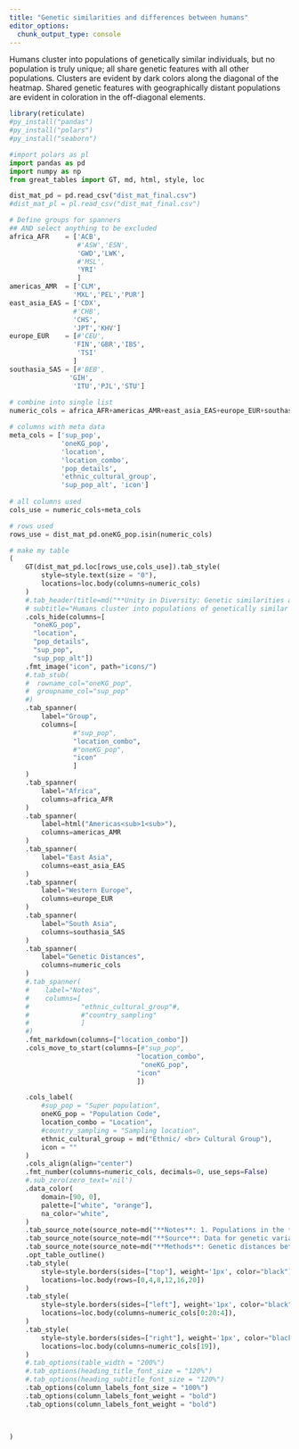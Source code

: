 ```yaml
---
title: "Genetic similarities and differences between humans"
editor_options: 
  chunk_output_type: console
---
```


Humans cluster into populations of genetically similar individuals, but no population is truly unique; all share genetic features with all other populations. Clusters are evident by dark colors along the diagonal of the heatmap.  Shared genetic features with geographically distant populations are evident in coloration in the off-diagonal elements.

```r
library(reticulate)
#py_install("pandas")
#py_install("polars")
#py_install("seaborn")
```

```python
#import polars as pl
import pandas as pd
import numpy as np
from great_tables import GT, md, html, style, loc
```

```python
dist_mat_pd = pd.read_csv("dist_mat_final.csv")
#dist_mat_pl = pl.read_csv("dist_mat_final.csv")
```

```python
# Define groups for spanners
## AND select anything to be excluded
africa_AFR    = ['ACB',
                 #'ASW','ESN',
                 'GWD','LWK',
                 #'MSL',
                 'YRI'
                 ]
americas_AMR  = ['CLM',
                'MXL','PEL','PUR']
east_asia_EAS = ['CDX',
                #'CHB',
                'CHS',
                'JPT','KHV']
europe_EUR    = [#'CEU',
                'FIN','GBR','IBS',
                 'TSI'
                ]
southasia_SAS = [#'BEB',
               'GIH',
                'ITU','PJL','STU']
                
# combine into single list                
numeric_cols = africa_AFR+americas_AMR+east_asia_EAS+europe_EUR+southasia_SAS

```

```python
# columns with meta data
meta_cols = ['sup_pop', 
             'oneKG_pop', 
             'location', 
             'location_combo',
             'pop_details', 
             'ethnic_cultural_group',
             'sup_pop_alt', 'icon']
       
# all columns used
cols_use = numeric_cols+meta_cols

# rows used
rows_use = dist_mat_pd.oneKG_pop.isin(numeric_cols)
```

```python
# make my table
(
    GT(dist_mat_pd.loc[rows_use,cols_use]).tab_style(
        style=style.text(size = "0"),
        locations=loc.body(columns=numeric_cols)
    )
    #.tab_header(title=md("**Unity in Diversity: Genetic similarities and differences between regional populations in the 1000 Genomics Project**"),
    # subtitle="Humans cluster into populations of genetically similar individuals, but no population is truly unique; all share genetic features with all other populations.")
    .cols_hide(columns=[
      "oneKG_pop",
      "location", 
      "pop_details",
      "sup_pop",
      "sup_pop_alt"])
    .fmt_image("icon", path="icons/")
    #.tab_stub(
    #  rowname_col="oneKG_pop", 
    #  groupname_col="sup_pop"
    #)
    .tab_spanner(
        label="Group",
        columns=[
                #"sup_pop", 
                "location_combo",
                #"oneKG_pop",
                "icon"
                ]
    )
    .tab_spanner(
        label="Africa",
        columns=africa_AFR
    )
    .tab_spanner(
        label=html("Americas<sub>1<sub>"),
        columns=americas_AMR
    )
    .tab_spanner(
        label="East Asia",
        columns=east_asia_EAS
    )
    .tab_spanner(
        label="Western Europe",
        columns=europe_EUR
    )
    .tab_spanner(
        label="South Asia",
        columns=southasia_SAS
    )
    .tab_spanner(
        label="Genetic Distances",
        columns=numeric_cols
    )
    #.tab_spanner(
    #    label="Notes",
    #    columns=[
    #             "ethnic_cultural_group"#,
    #             #"country_sampling"
    #             ]
    #)
    .fmt_markdown(columns=["location_combo"])
    .cols_move_to_start(columns=[#"sup_pop", 
                                "location_combo",
                                 "oneKG_pop",
                                "icon"
                                ])

    .cols_label(
        #sup_pop = "Super population",
        oneKG_pop = "Population Code",
        location_combo = "Location",
        #country_sampling = "Sampling location",
        ethnic_cultural_group = md("Ethnic/ <br> Cultural Group"),
        icon = ""
    )
    .cols_align(align="center")
    .fmt_number(columns=numeric_cols, decimals=0, use_seps=False)
    #.sub_zero(zero_text='nil')
    .data_color(
        domain=[90, 0],
        palette=["white", "orange"],
        na_color="white",
    )
    .tab_source_note(source_note=md("**Notes**: 1. Populations in the *Americas* group are characterized by complex ancestry of indigenous peoples, Africans and Europeans due to the history of European colonization and exploitation."))
    .tab_source_note(source_note=md("**Source**: Data for genetic variation around the OCA2 genes was derived from the 1000 Genomes Project (https://www.internationalgenome.org/)."))
    .tab_source_note(source_note=md("**Methods**: Genetic distances between the 2500 individuals in the dataset was determined for the OCA2 gene using Euclidean distance. Color intensity represents distances between the centroids of each population.  Darker colors represent greater similarity"))
    .opt_table_outline()
    .tab_style(
        style=style.borders(sides=["top"], weight='1px', color="black"),
        locations=loc.body(rows=[0,4,8,12,16,20])
    )
    .tab_style(
        style=style.borders(sides=["left"], weight='1px', color="black"),
        locations=loc.body(columns=numeric_cols[0:20:4]),
    )
    .tab_style(
        style=style.borders(sides=["right"], weight='1px', color="black"),
        locations=loc.body(columns=numeric_cols[19]),
    )
    #.tab_options(table_width = "200%")
    #.tab_options(heading_title_font_size = "120%")
    #.tab_options(heading_subtitle_font_size = "120%")
    .tab_options(column_labels_font_size = "100%")
    .tab_options(column_labels_font_weight = "bold")
    .tab_options(column_labels_font_weight = "bold")

    

)
```
